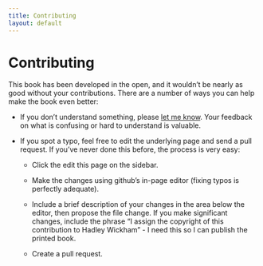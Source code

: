 ```yaml
---
title: Contributing
layout: default
---
```


# Contributing

This book has been developed in the open, and it wouldn't be nearly as good 
without your contributions. There are a number of ways you can help make the
book even better:

* If you don't understand something, please 
  [let me know](mailto:h.wickham@gmail.com). Your feedback on what is confusing
  or hard to understand is valuable.

* If you spot a typo, feel free to edit the underlying page and send a pull 
  request. If you've never done this before, the process is very easy: 
  
    * Click the edit this page on the sidebar.
  
    * Make the changes using github's in-page editor (fixing typos is
      perfectly adequate).
      
    * Include a brief description of your changes in the area below the
      editor, then propose the file change. If you make significant changes,
      include the phrase "I assign the copyright of this contribution to
      Hadley Wickham" - I need this so I can publish the printed book.
    
    * Create a pull request.
